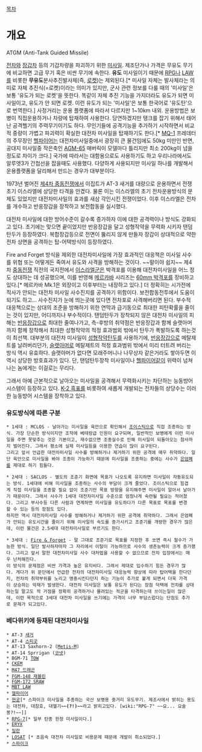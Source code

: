 [[목차]]
= 개요 =
ATGM (Anti-Tank Guided Missile)

[[전차]]와 [[장갑차]] 등의 기갑차량을 파괴하기 위한 [[미사일]]. 제조단가나 가격은 무유도 무기에 비교하면 고급 무기 혹은 비싼 무기에 속한다. '''유도''' 미사일이기 때문에 [[RPG]]나 [[LAW]]를 비롯한 '''무유도'''분사추진발사체(즉, [[로켓]])는 제외된다.[* 미사일 자체는 발사체라는 의미로 자체 추진식(=로켓)이라는 의미가 있지만, 군사 관련 정보를 다룰 때의 '미사일'은 보통 '유도가 되는 로켓'을 뜻한다. 똑같이 자체 추진 기능을 가지더라도 유도가 되면 미사일이고, 유도가 안 되면 로켓. 이런 유도가 되는 '미사일'은 보통 한국어로 '유도탄'으로 번역한다.] 사정거리는 운용 플랫폼에 따라서 다르지만 1~10km 내외. 운용방법은 보병이 직접운용하거나 차량에 탑재하여 사용한다. 당연하겠지만 탱크를 잡기 위해서 태어난 공격헬기의 주력무기이기도 하다. 무인기들에 공격기능을 추가하기 시작하면서 비교적 중량이 가볍고 파괴력이 확실한 대전차 미사일을 탑재하기도 한다.[* [[MQ-1]] 프레데터의 주무장인 [[헬파이어]]는 대전차미사일중에서 광장히 큰 물건임에도 50kg 미만인 반면, 공대지 미사일중 작은축인 [[AGM-65]] 매버릭이 모델마다 틀리지만 최소 200kg이 넘을 정도로 차이가 크다.] 국가에 따라서는 대함용으로도 사용하기도 하고 우리나라에서도 알루엣3가 간첩선을 잡을때도 사용했다. 다양하게 사용되지만 미사일 하나를 개발해서 운용플랫폼을 달리해서 만드는 경우가 대부분이다.

1973년 벌어진 [[제4차 중동전쟁]]에서 이집트가 AT-3 새거를 대량으로 운용하면서 전쟁초기 이스라엘에 상당한 타격을 안겼다. 물론 이는 이스라엘의 초기 전차운용방식의 문제도 있었지만 대전차미사일의 효과를 새삼 각인시킨 전쟁이었다. 이후 이스라엘은 전차를 개수하고 반응장갑을 장착하고 보전합동을 실시했다. 

대전차 미사일에 대한 방어수준이 갈수록 증가하자 이에 대한 공격력이나 방식도 강화되고 있다. 초기에는 맞으면 끝이었지만 반응장갑을 달고 성형작약을 무력화 시키자 탠덤탄두가 등장하였다. 복합장갑등으로 전면이 뚫리지 않게 만들자 장갑이 상대적으로 약한 전차 상면을 공격하는 탑-어택방식이 등장하였다.  

Fire and Forget 방식을 제외한 대전차미사일에 가장 효과적인 대응책은 미사일 사수를 위협 또는 어떻게든 죽여서 유도와 사격을 방해하는 것이다. ~~말이야 쉽지~~ 제4차 [[중동전쟁]] 직전의 국지전에서 [[이스라엘군]]은 박격포를 이용해 대전차미사일을 어느 정도 상대하는 데 성공했으며, 이를 반영해 [[메르카바]] 시리즈는 [[60mm 박격포]]를 장비하고 있다.[* 메르카바 Mk.1은 외장이고 이후부터는 내장하고 있다.] 더 정확히는 시가전에 직사가 안되는 대전차 미사일 사수진지를 공격하기 위함이다. 보전합동전투에서 도움이 되기도 하고... 사수진지가 눈에 띄는곳에 있다면 전차포로 사격해버리면 된다. 부수적 대응책으로는 상대의 조준을 방해하기 위한 연막과 급기동으로 최대한 피탄확률을 줄이는 것이 있지만, 어디까지나 부수적이다. 탠덤탄두가 장착되지 않은 대전차 미사일의 피해는 [[반응장갑]]으로 최대한 줄여나가고, 측-후방의 취약점은 반응장갑과 함께 슬랫아머까지 함께 장착해서 최대한 성형작약의 적정 효과범외 밖에서 탄두가 폭발하도록 하는것이 최선책. 대부분의 대전차 미사일이 [[성형작약]]탄두를 사용하기에, [[반응장갑]]으로 메탈제트를 날려버리던가, [[슬랫아머]]로 메탈제트의 적정 효과범위 밖에서 미리 터트려 버리는 방식 역시 유효하다. 슬랫아머가 없다면 모래주머니나 나무상자 같은거라도 쌓아두면 이 역시 상당한 방호효과가 있다. 단, 탠덤탄두장착 미사일이나 [[헬파이어]]같이 위력이 넘쳐나는 놈에게는 이걸로는 무리다.

그래서 아예 근본적으로 날아오는 미사일을 공격해서 무력화시키는 차단하는 능동방어시스템이 등장하고 있다. [[K-2 흑표]]를 비롯하여 새롭게 개발되는 전차들의 상당수는 이러한 능동방어 시스템을 장착하고 있다.

=== 유도방식에 따른 구분 ===
 * 1세대 : MCLOS - 날아가는 미사일을 육안으로 확인해서 [[조이스틱]]으로 직접 조종하는 방식. 가장 단순한 방식이지만 조작에 베테랑급 인원이 요구되며, 일반적인 보병에게 이런 미사일을 주면 못맞추는 것은 기본이고, 재수없으면 조종실수로 인해 미사일이 되돌아오는 참사까지 벌어진다. 그래서 평소에 실제 미사일등을 이용한 연습이 많이 요구된다.
 그리고 앞서 언급한 대전차미사일 사수를 방해하거나 제거하기 위한 공격에 매우 취약하다. 일단 육안으로 미사일을 봐야 조종이 가능하기 때문에 미사일을 조종하는 중에는 사수가 [[은엄폐]]를 제대로 하기 힘들다.

 * 2세대 : SACLOS - 별도의 조준기 화면에 목표가 나오도록 유지하면 미사일이 자동유도되는 방식. 1세대에 비해 미사일을 조종하는 사수의 부담이 크게 줄었다. 조이스틱으로 힘겹게 직접 미사일을 조종할 필요 없이 조준기만 목표 방향을 유지해주면 미사일이 알아서 날아가기 때문이다. 그래서 사수가 1세대 대전차미사일 수준으로 엄청나게 숙련될 필요는 적어졌다. 그리고 부사수등 다른 사람과 연계하면 미사일을 유도하다가 다른 목표로 목표를 변경할 수 있는 등의 장점도 있다.
 하지만 역시 대전차미사일 사수를 방해하거나 제거하기 위한 공격에 취약하다. 그래서 은엄폐가 안되는 유도시간을 줄이기 위해 미사일의 속도를 증가시키고 조준기를 개량한 경우가 많은데, 이런 물건은 2.5세대 대전차미사일로 부르기도 한다.

 * 3세대 : [[Fire & Forget]] - 말 그대로 조준기로 목표를 지정한 후 쏘면 즉시 철수가 가능한 방식. 일단 발사하자마자 그 자리에서 이탈이 가능하므로 사수의 생존능력이 크게 증가했다. 그리고 앞서 말한 대전차미사일 사수 대처법을 사용할 수 없으므로 전차 입장에서는 매우 난처해진다.
 이 방식의 문제점은 비싼 가격과 높은 유지비다. 그래서 제대로 입수하기 힘든 경우가 많다. 게다가 위 문단에서 언급한 전차의 대전차미사일 대응능력 향상에 따라 탑어택을 한다던지, 전차의 취약부위를 노리고 명중시킨다던지 하는 기능이 추가로 붙게 되면서 더욱 가격이 상승하는 악재가 발생한다. 대전차 미사일은 보통 유도가 된다는 장점 덕택에 전차를 상대하는일 말고도 적 거점을 정확히 공격하거나 몰려있는 적군을 타격하는데 쓰이는일이 많은데, 이런 목적으로 3세대 대전차 미사일을 쓰기에는 가격이 너무 부담스럽다는 단점도 추가로 문제가 되고있다.

=== 베다위키에 등재된 대전차미사일 ===
 * AT-3 [[새거]]
 * AT-4 [[스피곳]]
 * AT-13 Saxhorn-2 ([[Metis-M]])
 * AT-14 Sprrigan ([[코넷]])
 * BGM-71 [[TOW]]
 * [[CKEM]]
 * [[M47 드래곤]]
 * [[FGM-148 재블린]]
 * [[FGM-172 SRAW]]
 * [[MBT LAW]]
 * [[헬파이어]]
 * [[현궁]][* 스파이크 미사일을 추종하는 국산 보병용 중거리 유도무기. 제조사에서 밝히는 용도는 대전차, 대참호, 대헬기'''~~(?!)~~'''라고 밝히고있다. [wiki:"RPG-7" ~~요... 요술봉?!~~]]
 * [[RPG-7]][* 일부 탄종 한정 미사일이다.]
 * [[ERYX]]
 * [[밀란]]
 * [[LOSAT]] [* 초음속 대전차 미사일로 비용문제 때문에 개발이 취소되었다.]
 * [[스파이크]]
